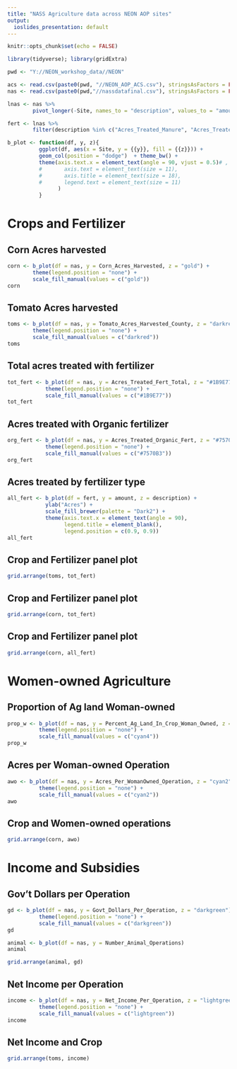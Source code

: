 ---
title: "NASS Agriculture data across NEON AOP sites"
output:
  ioslides_presentation: default
---

```{r setup, include=FALSE}
knitr::opts_chunk$set(echo = FALSE)

library(tidyverse); library(gridExtra)

pwd <- "Y://NEON_workshop_data//NEON"

acs <- read.csv(paste0(pwd, "//NEON_AOP_ACS.csv"), stringsAsFactors = FALSE)
nas <- read.csv(paste0(pwd,"//nassdatafinal.csv"), stringsAsFactors = FALSE)
```

```{r, include=FALSE}
lnas <- nas %>% 
        pivot_longer(-Site, names_to = "description", values_to = "amount")

fert <- lnas %>% 
        filter(description %in% c("Acres_Treated_Manure", "Acres_Treated_Organic_Fert", "Acres_Treated_Fert_Total"))
```

```{r barplots, include=FALSE}
b_plot <- function(df, y, z){
          ggplot(df, aes(x = Site, y = {{y}}, fill = {{z}})) +
          geom_col(position = "dodge")  + theme_bw() + 
          theme(axis.text.x = element_text(angle = 90, vjust = 0.5)# ,
          #       axis.text = element_text(size = 11),
          #       axis.title = element_text(size = 18), 
          #       legend.text = element_text(size = 11)
                )
          }
```


# Crops and Fertilizer


## Corn Acres harvested
```{r}
corn <- b_plot(df = nas, y = Corn_Acres_Harvested, z = "gold") + 
        theme(legend.position = "none") +
        scale_fill_manual(values = c("gold"))
corn
```

## Tomato Acres harvested
```{r}
toms <- b_plot(df = nas, y = Tomato_Acres_Harvested_County, z = "darkred") + 
        theme(legend.position = "none") +
        scale_fill_manual(values = c("darkred"))
toms
```

## Total acres treated with fertilizer
```{r}
tot_fert <- b_plot(df = nas, y = Acres_Treated_Fert_Total, z = "#1B9E77") + 
            theme(legend.position = "none") + 
            scale_fill_manual(values = c("#1B9E77"))
tot_fert
```

## Acres treated with Organic fertilizer
```{r}
org_fert <- b_plot(df = nas, y = Acres_Treated_Organic_Fert, z = "#7570B3") + 
            theme(legend.position = "none") + 
            scale_fill_manual(values = c("#7570B3"))
org_fert
```

## Acres treated by fertilizer type
```{r}
all_fert <- b_plot(df = fert, y = amount, z = description) + 
            ylab("Acres") +
            scale_fill_brewer(palette = "Dark2") +
            theme(axis.text.x = element_text(angle = 90),
                  legend.title = element_blank(),
                  legend.position = c(0.9, 0.9)) 
all_fert
```

## Crop and Fertilizer panel plot
```{r}
grid.arrange(toms, tot_fert)

```

## Crop and Fertilizer panel plot
```{r}
grid.arrange(corn, tot_fert)

```

## Crop and Fertilizer panel plot
```{r}
grid.arrange(corn, all_fert)
```


# Women-owned Agriculture


## Proportion of Ag land Woman-owned
```{r}
prop_w <- b_plot(df = nas, y = Percent_Ag_Land_In_Crop_Woman_Owned, z = "cyan4") + 
          theme(legend.position = "none") + 
          scale_fill_manual(values = c("cyan4"))
prop_w
```

## Acres per Woman-owned Operation
```{r}
awo <- b_plot(df = nas, y = Acres_Per_WomanOwned_Operation, z = "cyan2") + 
          theme(legend.position = "none") + 
          scale_fill_manual(values = c("cyan2"))
awo
```

## Crop and Women-owned operations 
```{r}
grid.arrange(corn, awo)
```



# Income and Subsidies


## Gov't Dollars per Operation
```{r}
gd <- b_plot(df = nas, y = Govt_Dollars_Per_Operation, z = "darkgreen") + 
          theme(legend.position = "none") + 
          scale_fill_manual(values = c("darkgreen"))
gd
```


```{r, include=FALSE}
animal <- b_plot(df = nas, y = Number_Animal_Operations)
animal
```


```{r, include=FALSE}
grid.arrange(animal, gd)
```


## Net Income per Operation
```{r}
income <- b_plot(df = nas, y = Net_Income_Per_Operation, z = "lightgreen") + 
          theme(legend.position = "none") + 
          scale_fill_manual(values = c("lightgreen"))
income
```

## Net Income and Crop
```{r}
grid.arrange(toms, income)
```




